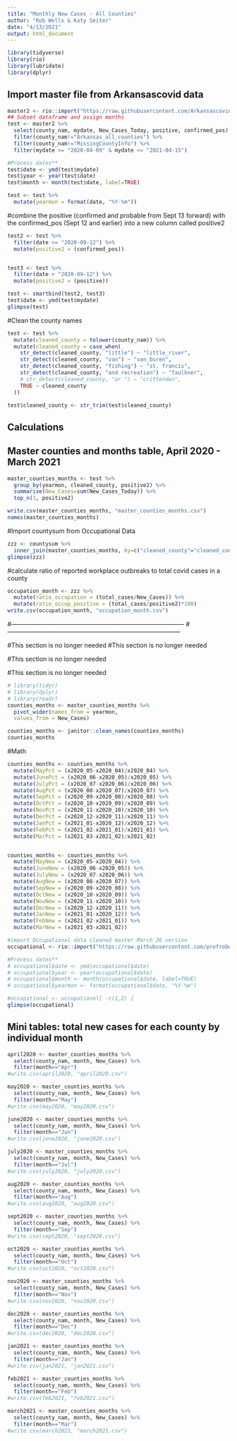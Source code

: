 ```yaml
---
title: "Monthly New Cases - All Counties"
author: "Rob Wells & Katy Seiter"
date: "4/13/2021"
output: html_document
---
```


```r
library(tidyverse)
library(rio)
library(lubridate)
library(dplyr)
```

## Import master file from Arkansascovid data
```r
master2 <- rio::import("https://raw.githubusercontent.com/Arkansascovid/Main/master/master_file.csv")
## Subset dataframe and assign months
test <- master2 %>% 
  select(county_nam, mydate, New_Cases_Today, positive, confirmed_pos) %>% 
  filter(county_nam!="Arkansas_all_counties") %>% 
  filter(county_nam!="MissingCountyInfo") %>% 
  filter(mydate >= "2020-04-09" & mydate <= "2021-04-15")

#Process dates** 
test$date <- ymd(test$mydate)
test$year <- year(test$date)
test$month <- month(test$date, label=TRUE)

test <- test %>% 
  mutate(yearmon = format(date, "%Y-%m"))

```

#combine the positive (confirmed and probable from Sept 13 forward) with the confirmed_pos (Sept 12 and earlier) into a new column called positive2
```r
test2 <- test %>% 
  filter(date <= "2020-09-12") %>% 
  mutate(positive2 = (confirmed_pos))


test3 <- test %>% 
  filter(date > "2020-09-12") %>% 
  mutate(positive2 = (positive))

test <- smartbind(test2, test3)
test$date <- ymd(test$mydate)
glimpse(test)


```
#Clean the county names

```r
test <- test %>%
  mutate(cleaned_county = tolower(county_nam)) %>%
  mutate(cleaned_county = case_when(
    str_detect(cleaned_county, "little") ~ "little_river",
    str_detect(cleaned_county, "van") ~ "van_buren",
    str_detect(cleaned_county, "fishing") ~ "st. francis",
    str_detect(cleaned_county, "and recreation") ~ "faulkner",
    # str_detect(cleaned_county, "ar ") ~ "crittenden",
    TRUE ~ cleaned_county
  ))

test$cleaned_county <- str_trim(test$cleaned_county) 
```


## Calculations ##



## Master counties and months table, April 2020 - March 2021 ##
```r
master_counties_months <- test %>%
  group_by(yearmon, cleaned_county, positive2) %>%
  summarise(New_Cases=sum(New_Cases_Today)) %>% 
  top_n(1, positive2)

write.csv(master_counties_months, "master_counties_months.csv")
names(master_counties_months)

```


#Import countysum from Occupational Data


```r
zzz <- countysum %>% 
  inner_join(master_counties_months, by=c("cleaned_county"="cleaned_county", "yearmon"="yearmon"))
glimpse(zzz)
```



#calculate ratio of reported workplace outbreaks to total covid cases in a county
```r
occupation_month <- zzz %>% 
  mutate(ratio_occupation = (total_cases/New_Cases)) %>% 
  mutate(ratio_occup_positive = (total_cases/positive2)*100)
write.csv(occupation_month, "occupation_month.csv")
```



#------------------------------------------------------------------------------------
#------------------------------------------------------------------------------------

#This section is no longer needed
#This section is no longer needed

#This section is no longer needed

#This section is no longer needed
```r
# library(tidyr)
# library(dplyr)
# library(readr)
counties_months <- master_counties_months %>% 
  pivot_wider(names_from = yearmon,
  values_from = New_Cases)

counties_months <- janitor::clean_names(counties_months)
counties_months
```





#Math
```r
counties_months <- counties_months %>% 
  mutate(MayPct = (x2020_05-x2020_04)/x2020_04) %>% 
  mutate(JunePct = (x2020_06-x2020_05)/x2020_05) %>% 
  mutate(JulyPct = (x2020_07-x2020_06)/x2020_06) %>% 
  mutate(AugPct = (x2020_08-x2020_07)/x2020_07) %>% 
  mutate(SepPct = (x2020_09-x2020_08)/x2020_08) %>% 
  mutate(OctPct = (x2020_10-x2020_09)/x2020_09) %>% 
  mutate(NovPct = (x2020_11-x2020_10)/x2020_10) %>%
  mutate(DecPct = (x2020_12-x2020_11)/x2020_11) %>%
  mutate(JanPct = (x2021_01-x2020_12)/x2020_12) %>%
  mutate(FebPct = (x2021_02-x2021_01)/x2021_01) %>%
  mutate(MarPct = (x2021_03-x2021_02)/x2021_02) 


counties_months <- counties_months %>% 
  mutate(MayNew = (x2020_05-x2020_04)) %>% 
  mutate(JuneNew = (x2020_06-x2020_05)) %>% 
  mutate(JulyNew = (x2020_07-x2020_06)) %>% 
  mutate(AugNew = (x2020_08-x2020_07)) %>% 
  mutate(SepNew = (x2020_09-x2020_08)) %>% 
  mutate(OctNew = (x2020_10-x2020_09)) %>% 
  mutate(NovNew = (x2020_11-x2020_10)) %>%
  mutate(DecNew = (x2020_12-x2020_11)) %>%
  mutate(JanNew = (x2021_01-x2020_12)) %>%
  mutate(FebNew = (x2021_02-x2021_01)) %>%
  mutate(MarNew = (x2021_03-x2021_02)) 

```



```r
#import Occupational data cleaned master March 26 version
occupational <- rio::import("https://raw.githubusercontent.com/profrobwells/Spring2021Data/main/cleaned_master.csv")

#Process dates** 
# occupational$date <- ymd(occupational$date)
# occupational$year <- year(occupational$date)
# occupational$month <- month(occupational$date, label=TRUE)
# occupational$yearmon <- format(occupational$date, "%Y-%m")

#occupational <- occupational[ -c(1,2) ]
glimpse(occupational)
```


## Mini tables: total new cases for each county by individual month ##
```r
april2020 <- master_counties_months %>% 
  select(county_nam, month, New_Cases) %>% 
  filter(month=="Apr")
#write.csv(april2020, "april2020.csv") 

may2020 <- master_counties_months %>% 
  select(county_nam, month, New_Cases) %>% 
  filter(month=="May")
#write.csv(may2020, "may2020.csv") 

june2020 <- master_counties_months %>% 
  select(county_nam, month, New_Cases) %>% 
  filter(month=="Jun")
#write.csv(june2020, "june2020.csv") 

july2020 <- master_counties_months %>% 
  select(county_nam, month, New_Cases) %>% 
  filter(month=="Jul")
#write.csv(july2020, "july2020.csv") 

aug2020 <- master_counties_months %>% 
  select(county_nam, month, New_Cases) %>% 
  filter(month=="Aug")
#write.csv(aug2020, "aug2020.csv") 

sept2020 <- master_counties_months %>% 
  select(county_nam, month, New_Cases) %>% 
  filter(month=="Sep")
#write.csv(sept2020, "sept2020.csv") 

oct2020 <- master_counties_months %>% 
  select(county_nam, month, New_Cases) %>% 
  filter(month=="Oct")
#write.csv(oct2020, "oct2020.csv") 

nov2020 <- master_counties_months %>% 
  select(county_nam, month, New_Cases) %>% 
  filter(month=="Nov")
#write.csv(nov2020, "nov2020.csv") 

dec2020 <- master_counties_months %>% 
  select(county_nam, month, New_Cases) %>% 
  filter(month=="Dec")
#write.csv(dec2020, "dec2020.csv") 

jan2021 <- master_counties_months %>% 
  select(county_nam, month, New_Cases) %>% 
  filter(month=="Jan")
#write.csv(jan2021, "jan2021.csv") 

feb2021 <- master_counties_months %>% 
  select(county_nam, month, New_Cases) %>% 
  filter(month=="Feb")
#write.csv(feb2021, "feb2021.csv") 

march2021 <- master_counties_months %>% 
  select(county_nam, month, New_Cases) %>% 
  filter(month=="Mar")
#write.csv(march2021, "march2021.csv") 
```
